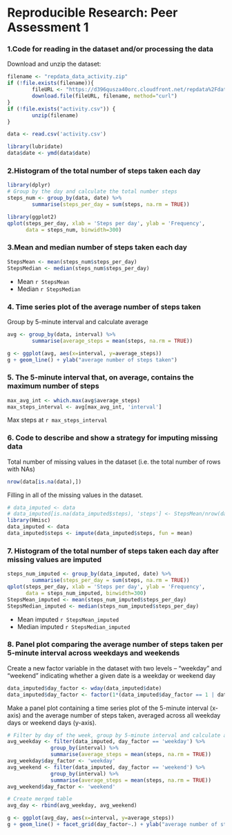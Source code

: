 Reproducible Research: Peer Assessment 1
========================================

### 1.Code for reading in the dataset and/or processing the data
Download and unzip the dataset:
```{r download_unzip}
filename <- "repdata_data_activity.zip"
if (!file.exists(filename)){
        fileURL <- "https://d396qusza40orc.cloudfront.net/repdata%2Fdata%2Factivity.zip"
        download.file(fileURL, filename, method="curl")
}  
if (!file.exists("activity.csv")) { 
        unzip(filename) 
}

data <- read.csv('activity.csv')

library(lubridate)
data$date <- ymd(data$date)
```

### 2.Histogram of the total number of steps taken each day
```{r histogram}
library(dplyr)
# Group by the day and calculate the total number steps
steps_num <- group_by(data, date) %>% 
        summarise(steps_per_day = sum(steps, na.rm = TRUE))

library(ggplot2)
qplot(steps_per_day, xlab = 'Steps per day', ylab = 'Frequency',
      data = steps_num, binwidth=300)
```

### 3.Mean and median number of steps taken each day
```{r mean_median}
StepsMean <- mean(steps_num$steps_per_day)
StepsMedian <- median(steps_num$steps_per_day)
```
- Mean `r StepsMean`
- Median `r StepsMedian`

### 4. Time series plot of the average number of steps taken
Group by 5-minute interval and calculate average
```{r avg_num}
avg <- group_by(data, interval) %>% 
        summarise(average_steps = mean(steps, na.rm = TRUE))

g <- ggplot(avg, aes(x=interval, y=average_steps))
g + geom_line() + ylab("average number of steps taken") 
```

### 5. The 5-minute interval that, on average, contains the maximum number of steps
```{r max_avg}
max_avg_int <- which.max(avg$average_steps)
max_steps_interval <- avg[max_avg_int, 'interval']

```
Max steps at `r max_steps_interval`

### 6. Code to describe and show a strategy for imputing missing data

Total number of missing values in the dataset (i.e. the total number of rows with NAs)
```{r NAs}
nrow(data[is.na(data),])
```
Filling in all of the missing values in the dataset.
``` {r filling}
# data_imputed <- data
# data_imputed[is.na(data_imputed$steps), 'steps'] <- StepsMean/nrow(data)*nrow(steps_num)
library(Hmisc)
data_imputed <- data
data_imputed$steps <- impute(data_imputed$steps, fun = mean)
```

### 7. Histogram of the total number of steps taken each day after missing values are imputed
```{r histogram2}
steps_num_imputed <- group_by(data_imputed, date) %>% 
        summarise(steps_per_day = sum(steps, na.rm = TRUE))
qplot(steps_per_day, xlab = 'Steps per day', ylab = 'Frequency',
      data = steps_num_imputed, binwidth=300)
StepsMean_imputed <- mean(steps_num_imputed$steps_per_day)
StepsMedian_imputed <- median(steps_num_imputed$steps_per_day)
```
- Mean imputed `r StepsMean_imputed`
- Median imputed `r StepsMedian_imputed`

### 8. Panel plot comparing the average number of steps taken per 5-minute interval across weekdays and weekends
Create a new factor variable in the dataset with two levels – “weekday” and “weekend” indicating whether a given date is a weekday or weekend day
```{r facror_var}
data_imputed$day_factor <- wday(data_imputed$date)
data_imputed$day_factor <- factor(1*(data_imputed$day_factor == 1 | data_imputed$day_factor == 7), labels = c('weekday', 'weekend'))
```
Make a panel plot containing a time series plot of the 5-minute interval (x-axis) and the average number of steps taken, averaged across all weekday days or weekend days (y-axis).


```{r avg_days}
# Filter by day of the week, group by 5-minute interval and calculate average
avg_weekday <- filter(data_imputed, day_factor == 'weekday') %>%
              group_by(interval) %>% 
              summarise(average_steps = mean(steps, na.rm = TRUE))
avg_weekday$day_factor <- 'weekday'
avg_weekend <- filter(data_imputed, day_factor == 'weekend') %>%
              group_by(interval) %>% 
              summarise(average_steps = mean(steps, na.rm = TRUE))
avg_weekend$day_factor <- 'weekend'

# Create merged table
avg_day <- rbind(avg_weekday, avg_weekend)

g <- ggplot(avg_day, aes(x=interval, y=average_steps))
g + geom_line() + facet_grid(day_factor~.) + ylab("average number of steps taken") 
```